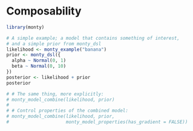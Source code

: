 # Composability {#sec-monty-combine}

```r
library(monty)
```

```r
# A simple example; a model that contains something of interest,
# and a simple prior from monty_dsl
likelihood <- monty_example("banana")
prior <- monty_dsl({
  alpha ~ Normal(0, 1)
  beta ~ Normal(0, 10)
})
posterior <- likelihood + prior
posterior

# # The same thing, more explicitly:
# monty_model_combine(likelihood, prior)
# 
# # Control properties of the combined model:
# monty_model_combine(likelihood, prior,
#                     monty_model_properties(has_gradient = FALSE))
```